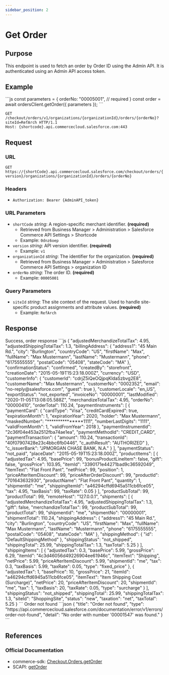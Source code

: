 ```yaml
---
sidebar_position: 2
---
```



# Get Order

## Purpose

This endpoint is used to fetch an order by Order ID using the Admin API. It is authenticated using an Admin API access token.

## Example

<Tabs>
  <TabItem value="commerce-sdk" label="Commerce SDK">
    ```js
    const parameters = {
      orderNo: "00005001", // required
    }
    const order = await ordersClient.getOrder({ parameters });
    ```
  </TabItem>
  <TabItem value="scapi" label="SCAPI">

```http
GET /checkout/orders/v1/organizations/{organizationId}/orders/{orderNo}?siteId=RefArch HTTP/1.1
Host: {shortcode}.api.commercecloud.salesforce.com:443
```

  </TabItem>
</Tabs>

## Request

### URL

`GET https://{shortCode}.api.commercecloud.salesforce.com/checkout/orders/{version}/organizations/{organizationId}/orders/{orderNo}`

### Headers

- `Authorization: Bearer {AdminAPI_token}`

### URL Parameters

- `shortCode` _string_: A region-specific merchant identifier. **(required)**
  - Retrieved from Business Manager > Administration > Salesforce Commerce API Settings > Shortcode
  - Example: `0dnz6oep`
- `version` _string_: API version identifier. **(required)**
  - Example: `v1`
- `organizationId` _string_: The identifier for the organization. **(required)**
  - Retrieved from Business Manager > Administration > Salesforce Commerce API Settings > organization ID
- `orderNo` _string_: The order ID. **(required)**
  - Example: `00005001`

### Query Parameters

- `siteId` _string_: The site context of the request. Used to handle site-specific product assignments and attribute values. **(required)**
  - Example: `RefArch`

## Response

<Tabs>
  <TabItem value="200" label="200">
  Success, order response
  ```js
  {
    "adjustedMerchandizeTotalTax": 4.95,
    "adjustedShippingTotalTax": 1.3,
    "billingAddress": {
      "address1": "45 Main Rd.",
      "city": "Burlington",
      "countryCode": "US",
      "firstName": "Max",
      "fullName": "Max Mustermann",
      "lastName": "Mustermann",
      "phone": "6175555555",
      "postalCode": "05408",
      "stateCode": "MA"
    },
    "confirmationStatus": "confirmed",
    "createdBy": "storefront",
    "creationDate": "2015-05-19T15:23:18.000Z",
    "currency": "USD",
    "customerInfo": {
      "customerId": "cdrjZ5iQeOQjpqKldaSzbvg2E8",
      "customerName": "Max Mustermann",
      "customerNo": "0002352",
      "email": "no-reply@salesforce.com",
      "guest": true
    },
    "customerLocale": "en_US",
    "exportStatus": "not_exported",
    "invoiceNo": "00000001",
    "lastModified": "2020-11-05T13:08:05.588Z",
    "merchandizeTotalTax": 4.95,
    "orderNo": "00000410",
    "orderTotal": 110.24,
    "paymentInstruments": [
      {
        "paymentCard": {
          "cardType": "Visa",
          "creditCardExpired": true,
          "expirationMonth": 1,
          "expirationYear": 2020,
          "holder": "Max Mustermann",
          "maskedNumber": "***************1111",
          "numberLastDigits": "1111",
          "validFromMonth": 1,
          "validFromYear": 2018
        },
        "paymentInstrumentId": "2c36f04e453a2512fba74ae1ea",
        "paymentMethodId": "CREDIT_CARD",
        "paymentTransaction": {
          "amount": 110.24,
          "transactionId": "40f07907428e23c4bbc6fb0446",
          "c_authResult": "AUTHORIZED"
        },
        "c_issuerBank": "JPMORGAN CHASE BANK, N.A."
      }
    ],
    "paymentStatus": "not_paid",
    "placeDate": "2015-05-19T15:23:18.000Z",
    "productItems": [
      {
        "adjustedTax": 4.95,
        "basePrice": 99,
        "bonusProductLineItem": false,
        "gift": false,
        "grossPrice": 103.95,
        "itemId": "3390171e44271bad9c36592049",
        "itemText": "Flat Front Pant",
        "netPrice": 99,
        "position": 1,
        "priceAfterItemDiscount": 99,
        "priceAfterOrderDiscount": 99,
        "productId": "701643632930",
        "productName": "Flat Front Pant",
        "quantity": 1,
        "shipmentId": "me",
        "shippingItemId": "a46294cffd6945a511cb6fce05",
        "tax": 4.95,
        "taxBasis": 99,
        "taxRate": 0.05
      }
    ],
    "productSubTotal": 99,
    "productTotal": 99,
    "remoteHost": "127.0.0.1",
    "shipments": [
      {
        "adjustedMerchandizeTotalTax": 4.95,
        "adjustedShippingTotalTax": 1.3,
        "gift": false,
        "merchandizeTotalTax": 99,
        "productSubTotal": 99,
        "productTotal": 99,
        "shipmentId": "me",
        "shipmentNo": "00000001",
        "shipmentTotal": 110.24,
        "shippingAddress": {
          "address1": "45 Main Rd.",
          "city": "Burlington",
          "countryCode": "US",
          "firstName": "Max",
          "fullName": "Max Mustermann",
          "lastName": "Mustermann",
          "phone": "6175555555",
          "postalCode": "05408",
          "stateCode": "MA"
        },
        "shippingMethod": {
          "id": "DefaultShippingMethod"
        },
        "shippingStatus": "not_shipped",
        "shippingTotal": 25.99,
        "shippingTotalTax": 1.3,
        "taxTotal": 5.25
      }
    ],
    "shippingItems": [
      {
        "adjustedTax": 0.3,
        "basePrice": 5.99,
        "grossPrice": 6.29,
        "itemId": "4c3d46056d49226904ee61946c",
        "itemText": "Shipping",
        "netPrice": 5.99,
        "priceAfterItemDiscount": 5.99,
        "shipmentId": "me",
        "tax": 0.3,
        "taxBasis": 5.99,
        "taxRate": 0.05,
        "type": "fixed_price"
      },
      {
        "adjustedTax": 1,
        "basePrice": 10,
        "grossPrice": 21,
        "itemId": "a46294cffd6945a511cb6fce05",
        "itemText": "Item Shipping Cost (Surcharge)",
        "netPrice": 20,
        "priceAfterItemDiscount": 20,
        "shipmentId": "me",
        "tax": 1,
        "taxBasis": 20,
        "taxRate": 0.05,
        "type": "surcharge"
      }
    ],
    "shippingStatus": "not_shipped",
    "shippingTotal": 25.99,
    "shippingTotalTax": 1.3,
    "siteId": "ShoppingSite",
    "status": "new",
    "taxation": "net",
    "taxTotal": 5.25
  }
  ```
  </TabItem>
  <TabItem value="404" label="404">
  Order not found
  ```json
  {
    "title": "Order not found",
    "type": "https://api.commercecloud.salesforce.com/documentation/error/v1/errors/order-not-found",
    "detail": "No order with number '00001547' was found."
  }
  ```
  </TabItem>
</Tabs>

## References

### Official Documentation

- commerce-sdk: [Checkout.Orders.getOrder](https://salesforcecommercecloud.github.io/commerce-sdk/classes/checkout.orders.html#getorder)
- SCAPI: [getOrder](https://developer.salesforce.com/docs/commerce/commerce-api/references/orders?meta=getOrder)
